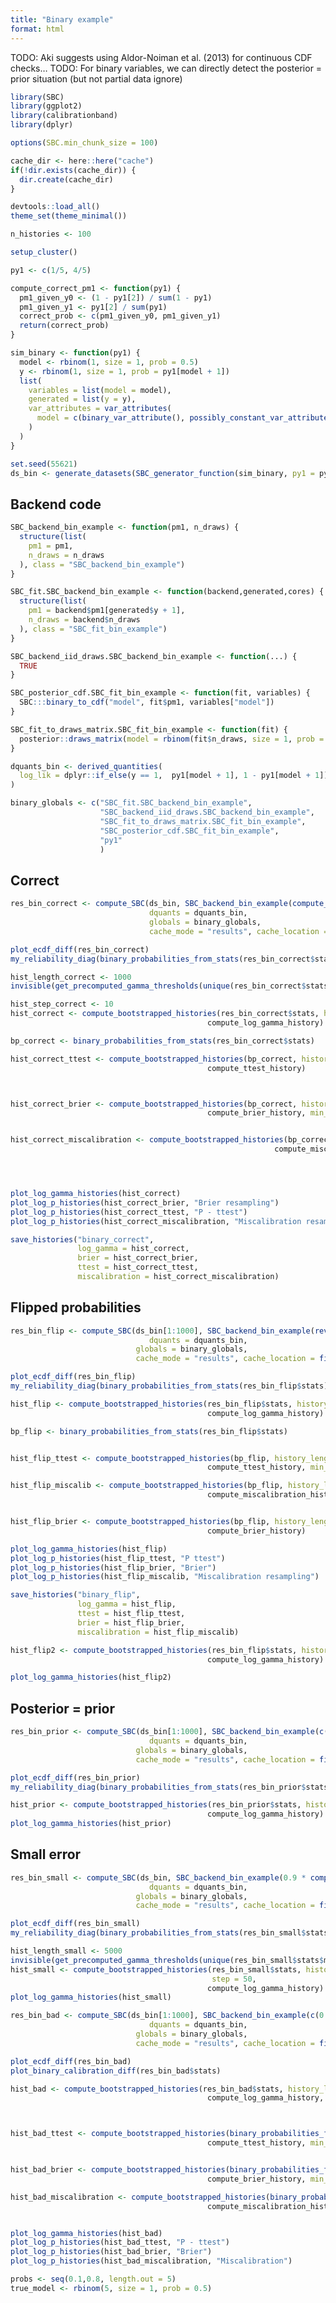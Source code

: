```yaml
---
title: "Binary example"
format: html
---
```


TODO: Aki suggests using Aldor-Noiman et al. (2013) for continuous CDF checks...
TODO: For binary variables, we can directly detect the posterior = prior situation (but not partial data ignore)

```r
library(SBC)
library(ggplot2)
library(calibrationband)
library(dplyr)

options(SBC.min_chunk_size = 100)

cache_dir <- here::here("cache")
if(!dir.exists(cache_dir)) {
  dir.create(cache_dir)
}

devtools::load_all()
theme_set(theme_minimal())

n_histories <- 100
```


```r
setup_cluster()
```


```r
py1 <- c(1/5, 4/5)

compute_correct_pm1 <- function(py1) {
  pm1_given_y0 <- (1 - py1[2]) / sum(1 - py1)
  pm1_given_y1 <- py1[2] / sum(py1)
  correct_prob <- c(pm1_given_y0, pm1_given_y1)
  return(correct_prob)  
}

sim_binary <- function(py1) {
  model <- rbinom(1, size = 1, prob = 0.5)
  y <- rbinom(1, size = 1, prob = py1[model + 1])
  list(
    variables = list(model = model),
    generated = list(y = y),
    var_attributes = var_attributes(
      model = c(binary_var_attribute(), possibly_constant_var_attribute())
    )
  )
}

set.seed(55621)
ds_bin <- generate_datasets(SBC_generator_function(sim_binary, py1 = py1), n_sims = 10000)
```


## Backend code

```r
SBC_backend_bin_example <- function(pm1, n_draws) {
  structure(list(
    pm1 = pm1,
    n_draws = n_draws
  ), class = "SBC_backend_bin_example")
}

SBC_fit.SBC_backend_bin_example <- function(backend,generated,cores) {
  structure(list(
    pm1 = backend$pm1[generated$y + 1],
    n_draws = backend$n_draws
  ), class = "SBC_fit_bin_example")
}

SBC_backend_iid_draws.SBC_backend_bin_example <- function(...) {
  TRUE
}

SBC_posterior_cdf.SBC_fit_bin_example <- function(fit, variables) {
  SBC:::binary_to_cdf("model", fit$pm1, variables["model"])
}

SBC_fit_to_draws_matrix.SBC_fit_bin_example <- function(fit) {
  posterior::draws_matrix(model = rbinom(fit$n_draws, size = 1, prob = fit$pm1))
}

dquants_bin <- derived_quantities(
  log_lik = dplyr::if_else(y == 1,  py1[model + 1], 1 - py1[model + 1])
)

binary_globals <- c("SBC_fit.SBC_backend_bin_example", 
                    "SBC_backend_iid_draws.SBC_backend_bin_example",
                    "SBC_fit_to_draws_matrix.SBC_fit_bin_example",
                    "SBC_posterior_cdf.SBC_fit_bin_example",
                    "py1"
                    )

```

## Correct 

```r
res_bin_correct <- compute_SBC(ds_bin, SBC_backend_bin_example(compute_correct_pm1(py1), 100),
                               dquants = dquants_bin,
                               globals = binary_globals,
                               cache_mode = "results", cache_location = file.path(cache_dir, "binary_correct.rds"))
```


```r
plot_ecdf_diff(res_bin_correct)
my_reliability_diag(binary_probabilities_from_stats(res_bin_correct$stats))
```


```r
hist_length_correct <- 1000
invisible(get_precomputed_gamma_thresholds(unique(res_bin_correct$stats$max_rank) + 1,min_sims = 1, max_sims = hist_length_correct))

hist_step_correct <- 10
hist_correct <- compute_bootstrapped_histories(res_bin_correct$stats, history_length = hist_length_correct, n_histories = n_histories, step = hist_step_correct,
                                            compute_log_gamma_history)

bp_correct <- binary_probabilities_from_stats(res_bin_correct$stats)

hist_correct_ttest <- compute_bootstrapped_histories(bp_correct, history_length = hist_length_correct, n_histories = n_histories, step = hist_step_correct,
                                            compute_ttest_history)



hist_correct_brier <- compute_bootstrapped_histories(bp_correct, history_length = hist_length_correct, n_histories = n_histories, step = hist_step_correct,
                                            compute_brier_history, min_sim_id = 10)


hist_correct_miscalibration <- compute_bootstrapped_histories(bp_correct, history_length = hist_length_correct, n_histories = n_histories, step = hist_step_correct,
                                                           compute_miscalibration_history, min_sim_id = 10)




plot_log_gamma_histories(hist_correct)
plot_log_p_histories(hist_correct_brier, "Brier resampling")
plot_log_p_histories(hist_correct_ttest, "P - ttest")
plot_log_p_histories(hist_correct_miscalibration, "Miscalibration resampling")

save_histories("binary_correct",
               log_gamma = hist_correct,
               brier = hist_correct_brier,
               ttest = hist_correct_ttest,
               miscalibration = hist_correct_miscalibration)
```

## Flipped probabilities


```r
res_bin_flip <- compute_SBC(ds_bin[1:1000], SBC_backend_bin_example(rev(compute_correct_pm1(py1)), 100),
                               dquants = dquants_bin,
                            globals = binary_globals,
                            cache_mode = "results", cache_location = file.path(cache_dir, "binary_flip.rds"))

plot_ecdf_diff(res_bin_flip)
my_reliability_diag(binary_probabilities_from_stats(res_bin_flip$stats))
```


```r
hist_flip <- compute_bootstrapped_histories(res_bin_flip$stats, history_length = 50, n_histories = 100,
                                            compute_log_gamma_history)

bp_flip <- binary_probabilities_from_stats(res_bin_flip$stats)


hist_flip_ttest <- compute_bootstrapped_histories(bp_flip, history_length = 50, n_histories = 100,
                                            compute_ttest_history, min_sim_id = 10)

hist_flip_miscalib <- compute_bootstrapped_histories(bp_flip, history_length = 50, n_histories = 100,
                                            compute_miscalibration_history)


hist_flip_brier <- compute_bootstrapped_histories(bp_flip, history_length = 50, n_histories = 100,
                                            compute_brier_history)

plot_log_gamma_histories(hist_flip)
plot_log_p_histories(hist_flip_ttest, "P ttest")
plot_log_p_histories(hist_flip_brier, "Brier")
plot_log_p_histories(hist_flip_miscalib, "Miscalibration resampling")

save_histories("binary_flip",
               log_gamma = hist_flip,
               ttest = hist_flip_ttest,
               brier = hist_flip_brier,
               miscalibration = hist_flip_miscalib)

```

```r
hist_flip2 <- compute_bootstrapped_histories(res_bin_flip$stats, history_length = 500, n_histories = 100,
                                            compute_log_gamma_history)

plot_log_gamma_histories(hist_flip2)

```


## Posterior = prior

```r
res_bin_prior <- compute_SBC(ds_bin[1:1000], SBC_backend_bin_example(c(0.5,0.5), 100),
                               dquants = dquants_bin,
                            globals = binary_globals,
                            cache_mode = "results", cache_location = file.path(cache_dir, "binary_prior.rds"))

plot_ecdf_diff(res_bin_prior)
my_reliability_diag(binary_probabilities_from_stats(res_bin_prior$stats))

```


```r
hist_prior <- compute_bootstrapped_histories(res_bin_prior$stats, history_length = 50, n_histories = 100,
                                            compute_log_gamma_history)
plot_log_gamma_histories(hist_prior)
```


## Small error

```r
res_bin_small <- compute_SBC(ds_bin, SBC_backend_bin_example(0.9 * compute_correct_pm1(py1) + 0.1 * c(0.5,0.5), 100),
                               dquants = dquants_bin,
                            globals = binary_globals,
                            cache_mode = "results", cache_location = file.path(cache_dir, "binary_small.rds"))

plot_ecdf_diff(res_bin_small)
my_reliability_diag(binary_probabilities_from_stats(res_bin_small$stats))

```

```r
hist_length_small <- 5000
invisible(get_precomputed_gamma_thresholds(unique(res_bin_small$stats$max_rank) + 1,min_sims = 1, max_sims = max(1000,hist_length_small)))
hist_small <- compute_bootstrapped_histories(res_bin_small$stats, history_length = hist_length_small, n_histories = 100,
                                             step = 50,
                                            compute_log_gamma_history)
plot_log_gamma_histories(hist_small)

```

```r
res_bin_bad <- compute_SBC(ds_bin[1:1000], SBC_backend_bin_example(c(0.3,0.5), 100),
                               dquants = dquants_bin,
                            globals = binary_globals,
                            cache_mode = "results", cache_location = file.path(cache_dir, "binary_bad.rds"))

plot_ecdf_diff(res_bin_bad)
plot_binary_calibration_diff(res_bin_bad$stats)
```



```r
hist_bad <- compute_bootstrapped_histories(res_bin_bad$stats, history_length = 100, n_histories = 100,
                                            compute_log_gamma_history, min_sim_id = 5)



hist_bad_ttest <- compute_bootstrapped_histories(binary_probabilities_from_stats(res_bin_bad$stats) , history_length = 100, n_histories = 100,
                                            compute_ttest_history, min_sim_id = 5)


hist_bad_brier <- compute_bootstrapped_histories(binary_probabilities_from_stats(res_bin_bad$stats) , history_length = 100, n_histories = 100,
                                            compute_brier_history, min_sim_id = 5)

hist_bad_miscalibration <- compute_bootstrapped_histories(binary_probabilities_from_stats(res_bin_bad$stats) , history_length = 100, n_histories = 100,
                                            compute_miscalibration_history, min_sim_id = 10)


plot_log_gamma_histories(hist_bad)
plot_log_p_histories(hist_bad_ttest, "P - ttest")
plot_log_p_histories(hist_bad_brier, "Brier")
plot_log_p_histories(hist_bad_miscalibration, "Miscalibration")


```

```r
probs <- seq(0.1,0.8, length.out = 5)
true_model <- rbinom(5, size = 1, prob = 0.5)
```

